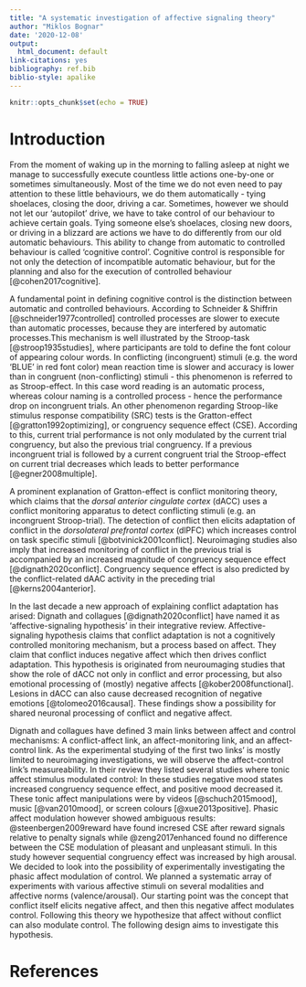 ```yaml
---
title: "A systematic investigation of affective signaling theory"
author: "Miklos Bognar"
date: '2020-12-08'
output:
  html_document: default
link-citations: yes
bibliography: ref.bib
biblio-style: apalike
---
```


```r
knitr::opts_chunk$set(echo = TRUE)
```
# Introduction
From the moment of waking up in the morning to falling asleep at night we manage to successfully execute countless little actions one-by-one or sometimes simultaneously. Most of the time we do not even need to pay attention to these little behaviours, we do them automatically - tying shoelaces, closing the door, driving a car. Sometimes, however we should not let our ‘autopilot’ drive, we have to take control of our behaviour to achieve certain goals. Tying someone else’s shoelaces, closing new doors, or driving in a blizzard are actions we have to do differently from our old automatic behaviours. This ability to change from automatic to controlled behaviour is called ‘cognitive control’. Cognitive control is responsible for not only the detection of incompatible automatic behaviour, but for the planning and also for the execution of controlled behaviour [@cohen2017cognitive].

A fundamental point in defining cognitive control is the distinction between automatic and controlled behaviours. According to Schneider & Shiffrin [@schneider1977controlled] controlled processes are slower to execute than automatic processes, because they are interfered by automatic processes.This mechanism is well illustrated by the Stroop-task [@stroop1935studies], where participants are told to define the font colour of appearing colour words. In conflicting (incongruent) stimuli (e.g. the word ‘BLUE’ in red font color) mean reaction time is slower and accuracy is lower than in congruent (non-conflicting) stimuli - this phenomenon is referred to as Stroop-effect. In this case word reading is an automatic process, whereas colour naming is a controlled process - hence the performance drop on incongruent trials. An other phenomenon regarding Stroop-like stimulus response compatibility (SRC) tests is the Gratton-effect [@gratton1992optimizing], or congruency sequence effect (CSE). According to this, current trial performance is not only modulated by the current trial congruency, but also the previous trial congruency. If a previous incongruent trial is followed by a current congruent trial the Stroop-effect on current trial decreases which leads to better performance [@egner2008multiple].

A prominent explanation of Gratton-effect is conflict monitoring theory, which claims that the *dorsal anterior cingulate cortex* (dACC) uses a conflict monitoring apparatus to detect conflicting stimuli (e.g. an incongruent Stroop-trial). The detection of conflict then elicits adaptation of conflict in the *dorsolateral prefrontal cortex* (dlPFC) which increases control on task specific stimuli [@botvinick2001conflict]. Neuroimaging studies also imply that increased monitoring of conflict in the previous trial is accompanied by an increased magnitude of congruency sequence effect [@dignath2020conflict]. Congruency sequence effect is also predicted by the conflict-related dAAC activity in the preceding trial [@kerns2004anterior].

In the last decade a new approach of explaining conflict adaptation has arised: Dignath and collagues [@dignath2020conflict] have named it as 'affective-signaling hypothesis' in their integrative review. Affective-signaling hypothesis claims that conflict adaptation is not a cognitively controlled monitoring mechanism, but a process based on affect. They claim that conflict induces negative affect which then drives conflict adaptation.
This hypothesis is originated from neuroumaging studies that show the role of dACC not only in conflict and error processing, but also emotional processing of (mostly) negative affects [@kober2008functional]. Lesions in dACC can also cause decreased recognition of negative emotions [@tolomeo2016causal]. These findings show a possibility for shared neuronal processing of conflict and negative affect.

Dignath and collagues have defined 3 main links between affect and control mechanisms: A conflict-affect link, an affect-monitoring link, and an affect-control link. As the experimental studying of the first two links' is mostly limited to neuroimaging investigations, we will observe the affect-control link's measureability. In their review they listed  several studies where tonic affect stimulus modulated control: In these studies negative mood states increased congruency sequence effect, and positive mood decreased it. These tonic affect manipulations were by videos [@schuch2015mood], music [@van2010mood], or screen colours [@xue2013positive].
Phasic affect modulation however showed ambiguous results: @steenbergen2009reward have found incresed CSE after reward signals relative to penalty signals while @zeng2017enhanced found no difference between the CSE modulation of pleasant and unpleasant stimuli. In this study however sequential congruency effect was increased by high arousal.
We decided to look into the possibility of experimentally investigating the phasic affect modulation of control. We planned a systematic array of experiments with various affective stimuli on several modalities and affective norms (valence/arousal). Our starting point was the concept that conflict itself elicits negative affect, and then this negative affect modulates control. Following this theory we hypothesize that affect without conflict can also modulate control. The following design aims to investigate this hypothesis.  


# References